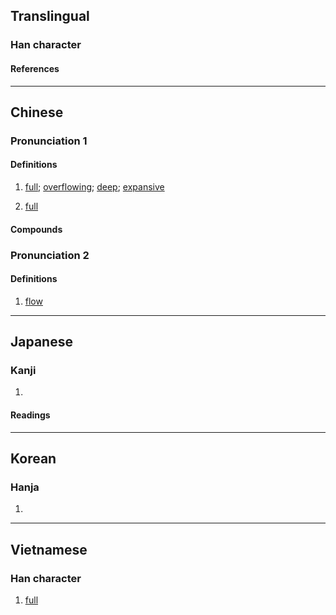 {{also|彌|弥}}
{{character info}}
==Translingual==

===Han character===
{{Han char|rn=85|rad=水|as=17|sn=20|four=31127|canj=ENMB|ids=⿰氵彌}}

====References====
{{Han ref|kx=0660.310|dkj=18690|dj=1070.220|hdz=31791.030|uh=7030}}

----

==Chinese==
{{zh-forms|s=弥|alt=㳽-nonstandard simp.}}

===Pronunciation 1===
{{zh-pron
|m=mí,mǐ,2nb=variant
|m-s=
|c=mei5,nei4,mei4
|c-t=
|g=
|h=pfs=
|j=
|md=
|mn=bí/bî
|mn-t=
|w=
|x=
|mc=1+2
|oc=y,2+3
|cat=a
}}

====Definitions====
{{zh-hanzi}}

# {{lb|zh|of water}} [[full]]; [[overflowing]]; [[deep]]; [[expansive]]
# {{zh-alt-lb|彌}} [[full]]

====Compounds====
{{zh-der|瀰漫|瀰瀰|瀰山遍野}}

===Pronunciation 2===
{{zh-pron
|m=ní
|mc=3
|oc=n,1
|cat=n
}}

====Definitions====
{{zh-hanzi}}

# {{lb|zh|obsolete}} [[flow]]

----

==Japanese==

===Kanji===
{{ja-kanji|grade=|rs=水17}}

# {{rfdef|ja|sort=水17}}

====Readings====
{{ja-readings
|on=び, み
|kun=ながれる, ながれ
|nanori=みつる
}}

----

==Korean==

===Hanja===
{{ko-hanja|미}}

# {{rfdef|ko|sort=水17}}

----

==Vietnamese==

===Han character===
{{vi-readings|rs=水17|reading=di}}

# [[full]]